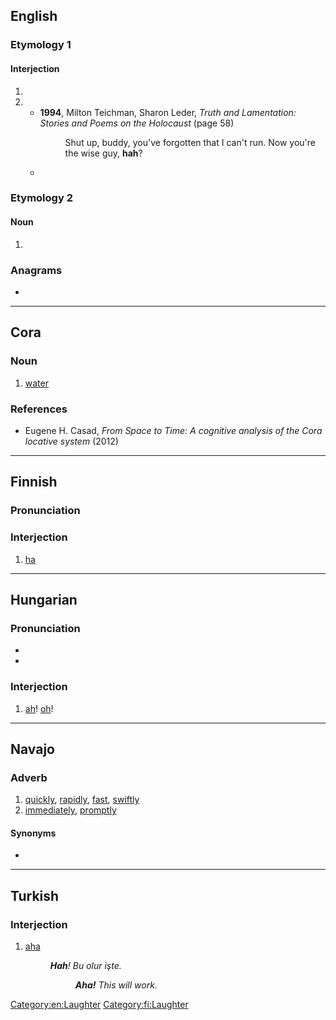 {{also|häh|hąh}}
==English==

===Etymology 1===

====Interjection====
{{en-interj}}

# {{alternative form of|en|ha}}
# {{alternative form of|en|huh}}
#* '''1994''', Milton Teichman, ‎Sharon Leder, ''Truth and Lamentation: Stories and Poems on the Holocaust'' (page 58)
#*: Shut up, buddy, you've forgotten that I can't run. Now you're the wise guy, '''hah'''?
#* {{quote-book|en|year=2004|author=David Mitchell|title=Cloud Atlas|passage=Isaac Sachs makes a ''''Hah'''?' noise. 'You're not Sixsmith's niece?'}}

===Etymology 2===

====Noun====
{{en-noun}}

# {{alt form|en|heh}} {{gloss|Semitic letter}}

===Anagrams===
* {{anagrams|en|a=ahh|ahh}}

[[Category:en:Laughter]]

----

==Cora==

===Noun===
{{head|crn|noun}}

# [[water]]

===References===
* Eugene H. Casad, ''From Space to Time: A cognitive analysis of the Cora locative system'' (2012)

----

==Finnish==

===Pronunciation===
{{fi-pronunciation}}

===Interjection===
{{fi-int}}

# [[ha]]

[[Category:fi:Laughter]]

----

==Hungarian==

===Pronunciation===
* {{hu-IPA|hah#}}
* {{rhymes|hu|ɒx}}

===Interjection===
{{head|hu|interjection}}

# {{lb|hu|poetic}} [[ah]]! [[oh]]!

{{cln|hu|three-letter words}}

----

==Navajo==

===Adverb===
{{head|nv|adverb}}

# [[quickly]], [[rapidly]], [[fast]], [[swiftly]]
# [[immediately]], [[promptly]]

====Synonyms====
* {{l|nv|tsį́į́ł}}

----

==Turkish==

===Interjection===
{{tr-interj}}

# [[aha]]
#: '''''Hah'''! Bu olur işte.''
#:: '''''Aha!''' This will work.''